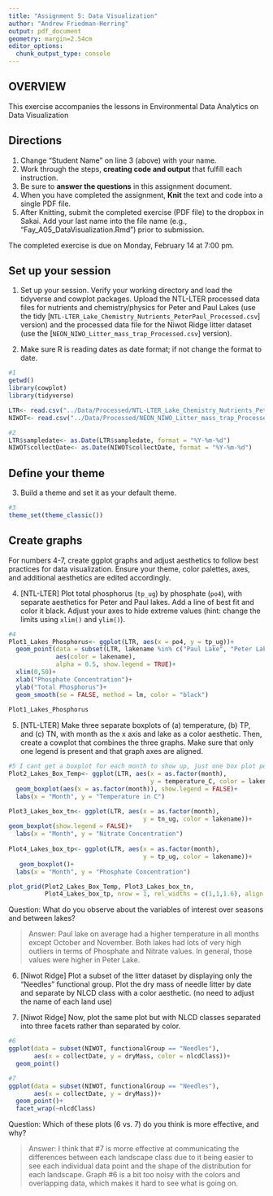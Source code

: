 ```yaml
---
title: "Assignment 5: Data Visualization"
author: "Andrew Friedman-Herring"
output: pdf_document
geometry: margin=2.54cm
editor_options: 
  chunk_output_type: console
---
```


## OVERVIEW

This exercise accompanies the lessons in Environmental Data Analytics on Data Visualization 

## Directions
1. Change "Student Name" on line 3 (above) with your name.
2. Work through the steps, **creating code and output** that fulfill each instruction.
3. Be sure to **answer the questions** in this assignment document.
4. When you have completed the assignment, **Knit** the text and code into a single PDF file.
5. After Knitting, submit the completed exercise (PDF file) to the dropbox in Sakai. Add your last name into the file name (e.g., "Fay_A05_DataVisualization.Rmd") prior to submission.

The completed exercise is due on Monday, February 14 at 7:00 pm.



## Set up your session 
1. Set up your session. Verify your working directory and load the tidyverse 
and cowplot packages. Upload the NTL-LTER processed data files for nutrients 
and chemistry/physics for Peter and Paul Lakes (use the tidy 
[`NTL-LTER_Lake_Chemistry_Nutrients_PeterPaul_Processed.csv`] version) and 
the processed data file for the Niwot Ridge litter dataset (use the [`NEON_NIWO_Litter_mass_trap_Processed.csv`] version). 

2. Make sure R is reading dates as date format; if not change the format to date.

```r
#1 
getwd()
library(cowplot)
library(tidyverse)

LTR<- read.csv("../Data/Processed/NTL-LTER_Lake_Chemistry_Nutrients_PeterPaul_Processed.csv")
NIWOT<- read.csv("../Data/Processed/NEON_NIWO_Litter_mass_trap_Processed.csv")

#2 
LTR$sampledate<- as.Date(LTR$sampledate, format = "%Y-%m-%d")
NIWOT$collectDate<- as.Date(NIWOT$collectDate, format = "%Y-%m-%d")

```
## Define your theme
3. Build a theme and set it as your default theme.

```r
#3
theme_set(theme_classic())
```

## Create graphs
For numbers 4-7, create ggplot graphs and adjust aesthetics to follow best practices for data visualization. Ensure your theme, color palettes, axes, and additional aesthetics are edited accordingly.

4. [NTL-LTER] Plot total phosphorus (`tp_ug`) by phosphate (`po4`), with separate aesthetics for Peter and Paul lakes. Add a line of best fit and color it black. Adjust your axes to hide extreme values (hint: change the limits using `xlim()` and `ylim()`).

```r
#4
Plot1_Lakes_Phosphorus<- ggplot(LTR, aes(x = po4, y = tp_ug))+
  geom_point(data = subset(LTR, lakename %in% c("Paul Lake", "Peter Lake")), 
             aes(color = lakename), 
             alpha = 0.5, show.legend = TRUE)+
  xlim(0,50)+
  xlab("Phosphate Concentration")+
  ylab("Total Phosphorus")+
  geom_smooth(se = FALSE, method = lm, color = "black")
  
Plot1_Lakes_Phosphorus

```


5. [NTL-LTER] Make three separate boxplots of (a) temperature, (b) TP, and (c) TN, with month as the x axis and lake as a color aesthetic. Then, create a cowplot that combines the three graphs. Make sure that only one legend is present and that graph axes are aligned.

```r
#5 I cant get a boxplot for each month to show up, just one box plot per lake is appearing
Plot2_Lakes_Box_Temp<- ggplot(LTR, aes(x = as.factor(month), 
                                       y = temperature_C, color = lakename))+
  geom_boxplot(aes(x = as.factor(month)), show.legend = FALSE)+
  labs(x = "Month", y = "Temperature in C")

Plot3_Lakes_box_tn<- ggplot(LTR, aes(x = as.factor(month), 
                                     y = tn_ug, color = lakename))+
geom_boxplot(show.legend = FALSE)+
  labs(x = "Month", y = "Nitrate Concentration")
 
Plot4_Lakes_box_tp<- ggplot(LTR, aes(x = as.factor(month), 
                                     y = tp_ug, color = lakename))+
   geom_boxplot()+
  labs(x = "Month", y = "Phosphate Concentration")

plot_grid(Plot2_Lakes_Box_Temp, Plot3_Lakes_box_tn, 
          Plot4_Lakes_box_tp, nrow = 1, rel_widths = c(1,1,1.6), align = "h")
```

Question: What do you observe about the variables of interest over seasons and between lakes? 

> Answer: Paul lake on average had a higher temperature in all months except October and November. Both lakes had lots of very high outliers in terms of Phosphate and Nitrate values. In general, those values were higher in Peter Lake. 

6. [Niwot Ridge] Plot a subset of the litter dataset by displaying only the "Needles" functional group. Plot the dry mass of needle litter by date and separate by NLCD class with a color aesthetic. (no need to adjust the name of each land use)

7. [Niwot Ridge] Now, plot the same plot but with NLCD classes separated into three facets rather than separated by color. 

```r
#6
ggplot(data = subset(NIWOT, functionalGroup == "Needles"), 
       aes(x = collectDate, y = dryMass, color = nlcdClass))+
  geom_point()

#7 
ggplot(data = subset(NIWOT, functionalGroup == "Needles"), 
       aes(x = collectDate, y = dryMass))+
  geom_point()+
  facet_wrap(~nlcdClass)

```
Question: Which of these plots (6 vs. 7) do you think is more effective, and why? 

> Answer: I think that #7 is morre effective at communicating the differences between each landscape class
due to it being easier to see each individual data point and the shape of the distribution for each 
landscape. Graph #6 is a bit too noisy with the colors and overlapping data, which makes it hard to see
what is going on. 
